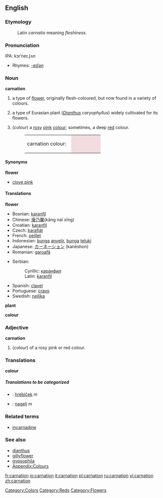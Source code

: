 {{wikipedia}}
==English==

===Etymology===
:Latin ''carnatio'' meaning ''fleshiness''.

===Pronunciation===
IPA: kɔrˈneɪ.ʃʌn

{{wikipedia}}
*Rhymes: [[Rhymes:English:-eɪʃǝn|-eɪʃǝn]]
===Noun===
'''carnation'''
#a type of [[flower]], originally flesh-coloured, but now found in a variety of colours.
#{{botany}} a type of Eurasian plant (''[[Dianthus]] caryophyllus'') widely cultivated for its flowers.
#(''colour'') a [[rose|rosy]] [[pink]] [[colour]]; sometimes, a deep [[red]] colour.
#:<table><tr><td>carnation colour: &nbsp;</td><td bgcolor="#F1DCDF" width="80">&nbsp; </td></tr></table>

====Synonyms====
'''flower'''
*[[clove pink]]

====Translations====
'''flower'''
{{top}}
*Bosnian: [[karanfil#Bosnian|karanfil]] {{m}}
*Chinese: [[康乃馨]](kāng naĭ xīng)
*Croatian: [[karanfil#Croatian|karanfil]] {{m}}
*Czech: [[karafiát]] {{m}}
*French: [[oeillet]]
*Indonesian: [[bunga]] [[anyelir]], [[bunga]] [[teluki]]
*Japanese: [[カーネーション]] (kanēshon)
*Romanian: [[garoafă]]
{{mid}}
*Serbian:
*:Cyrillic: [[каранфил#Serbian|каранфил]] {{m}}
*:Latin: [[karanfil#Serbian|karanfil]] {{m}}
*Spanish: [[clavel]]
*Portuguese: [[cravo]]
*Swedish: [[nejlika]]
{{bottom}}

'''plant'''
{{top}}
{{mid}}
{{bottom}}

'''colour'''
{{top}}
{{mid}}
{{bottom}}

===Adjective===
'''carnation'''
#(''colour'') of a rosy pink or red colour.

===Translations===
'''colour'''
{{top}}
{{mid}}
{{bottom}}

=====Translations to be categorized=====
{{checktrans}}
<!--Remove this section once all of the translations below have been moved into the tables above.-->
*{{ttbc|Slovak}}: [[hrebíček]]  ''m''
*{{ttbc|Slovene}}: [[nagelj]] ''m''

===Related terms===
*[[incarnadine]]

===See also===
*[[dianthus]]
*[[gillyflower]]
*[[gypsophila]]
*[[Wiktionary_Appendix:Colours|Appendix:Colours]]

[[Category:Colors]]
[[Category:Reds]]
[[Category:Flowers]]

[[fr:carnation]]
[[io:carnation]]
[[it:carnation]]
[[pl:carnation]]
[[ru:carnation]]
[[vi:carnation]]
[[zh:carnation]]